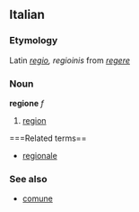==Italian==
===Etymology===
Latin ''[[regio]], regioinis'' from ''[[regere]]''
===Noun===
'''regione''' ''f''

# [[region]]

===Related terms==
*[[regionale]]

===See also===
*[[comune]]